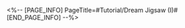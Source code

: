 <%-- [PAGE_INFO]
PageTitle=#Tutorial/Dream Jigsaw (I)#
[END_PAGE_INFO] --%>
{{Tutorial
|sort      = 605601
|title     = Dream Jigsaw (I)
|subtitle  = 
|type      = Adventure
|about     = 
|image1    = Tutorial Dream Jigsaw (I) 1.png{{subst:void|<!--$UPLOAD:<<SpriteOutput/TutorialPic/TutorialPage_605601.png>-<Tutorial Dream Jigsaw (I) 1.png>>}}
|text1     = Puzzle Gentleman holding {{Color|h|nobold=1|Dream Jigsaws}} may appear anywhere in Penacony. {{Color|h|nobold=1|Completing the jigsaw puzzle will make the object within it appear in the Dreamscape.}}
|image2    = Tutorial Dream Jigsaw (I) 2.png{{subst:void|<!--$UPLOAD:<<SpriteOutput/TutorialPic/TutorialPage_605602.png>-<Tutorial Dream Jigsaw (I) 2.png>>}}
|text2     = {{Color|h|nobold=1|Drag}} Jigsaw Pieces and {{Color|h|nobold=1|place}} them in the correct position within the frame. {{Color|h|nobold=1|({{tt|Tap|on mobile}}/{{tt|Press|on controller}}/{{tt|Click|on keyboard}})}} Jigsaw Pieces to {{Color|h|nobold=1|rotate}} them for the correct angle.
|image3    = Tutorial Dream Jigsaw (I) 3.png{{subst:void|<!--$UPLOAD:<<SpriteOutput/TutorialPic/TutorialPage_605603.png>-<Tutorial Dream Jigsaw (I) 3.png>>}}
|text3     = Once a puzzle is complete, {{Color|h|nobold=1|the object within will appear in the Dreamscape.}}
}}